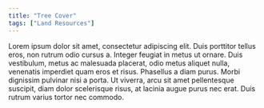 ```yaml
---
title: "Tree Cover"
tags: ["Land Resources"]
---
```

Lorem ipsum dolor sit amet, consectetur adipiscing elit. Duis porttitor tellus eros, non rutrum odio cursus a. Integer feugiat in metus ut ornare. Duis vestibulum, metus ac malesuada placerat, odio metus aliquet nulla, venenatis imperdiet quam eros et risus. Phasellus a diam purus. Morbi dignissim pulvinar nisi a porta. Ut viverra, arcu sit amet pellentesque suscipit, diam dolor scelerisque risus, at lacinia augue purus nec erat. Duis rutrum varius tortor nec commodo. 
